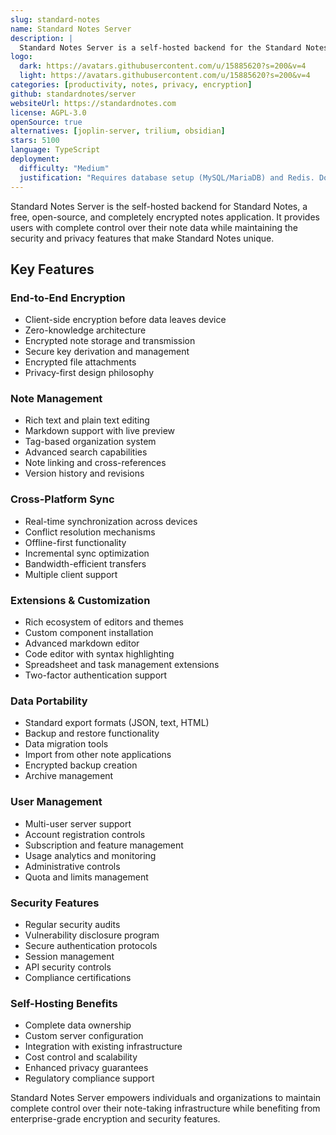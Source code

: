 ```yaml
---
slug: standard-notes
name: Standard Notes Server
description: |
  Standard Notes Server is a self-hosted backend for the Standard Notes application, providing encrypted note-taking with complete privacy and data ownership.
logo:
  dark: https://avatars.githubusercontent.com/u/15885620?s=200&v=4
  light: https://avatars.githubusercontent.com/u/15885620?s=200&v=4
categories: [productivity, notes, privacy, encryption]
github: standardnotes/server
websiteUrl: https://standardnotes.com
license: AGPL-3.0
openSource: true
alternatives: [joplin-server, trilium, obsidian]
stars: 5100
language: TypeScript
deployment:
  difficulty: "Medium"
  justification: "Requires database setup (MySQL/MariaDB) and Redis. Docker deployment available with comprehensive documentation, but proper configuration needed for production use."
---
```


Standard Notes Server is the self-hosted backend for Standard Notes, a free, open-source, and completely encrypted notes application. It provides users with complete control over their note data while maintaining the security and privacy features that make Standard Notes unique.

## Key Features

### End-to-End Encryption

- Client-side encryption before data leaves device
- Zero-knowledge architecture
- Encrypted note storage and transmission
- Secure key derivation and management
- Encrypted file attachments
- Privacy-first design philosophy

### Note Management

- Rich text and plain text editing
- Markdown support with live preview
- Tag-based organization system
- Advanced search capabilities
- Note linking and cross-references
- Version history and revisions

### Cross-Platform Sync

- Real-time synchronization across devices
- Conflict resolution mechanisms
- Offline-first functionality
- Incremental sync optimization
- Bandwidth-efficient transfers
- Multiple client support

### Extensions & Customization

- Rich ecosystem of editors and themes
- Custom component installation
- Advanced markdown editor
- Code editor with syntax highlighting
- Spreadsheet and task management extensions
- Two-factor authentication support

### Data Portability

- Standard export formats (JSON, text, HTML)
- Backup and restore functionality
- Data migration tools
- Import from other note applications
- Encrypted backup creation
- Archive management

### User Management

- Multi-user server support
- Account registration controls
- Subscription and feature management
- Usage analytics and monitoring
- Administrative controls
- Quota and limits management

### Security Features

- Regular security audits
- Vulnerability disclosure program
- Secure authentication protocols
- Session management
- API security controls
- Compliance certifications

### Self-Hosting Benefits

- Complete data ownership
- Custom server configuration
- Integration with existing infrastructure
- Cost control and scalability
- Enhanced privacy guarantees
- Regulatory compliance support

Standard Notes Server empowers individuals and organizations to maintain complete control over their note-taking infrastructure while benefiting from enterprise-grade encryption and security features.